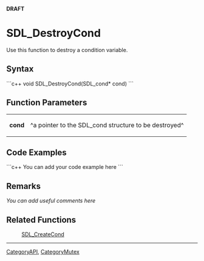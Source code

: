 <!-- pragma section-numbers off -->
<!-- pragma disable-camelcase -->
'''DRAFT'''

= SDL_DestroyCond =
Use this function to destroy a condition variable.


== Syntax ==
```c++
void SDL_DestroyCond(SDL_cond* cond)
```

== Function Parameters ==
{|
|'''cond'''
|^a pointer to the SDL_cond structure to be destroyed^
|}

== Code Examples ==
```c++
You can add your code example here
```

== Remarks ==
''You can add useful comments here''

== Related Functions ==
:[[SDL_CreateCond]]

----
[[CategoryAPI]], [[CategoryMutex]]
